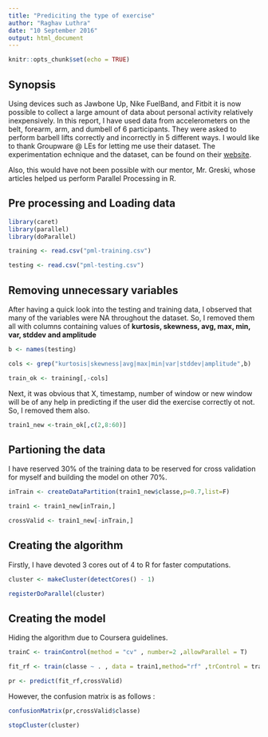 ---
title: "Prediciting the type of exercise"
author: "Raghav Luthra"
date: "10 September 2016"
output: html_document
---

```{r setup, include=FALSE}
knitr::opts_chunk$set(echo = TRUE)
```

## Synopsis

Using devices such as Jawbone Up, Nike FuelBand, and Fitbit it is now possible to collect a large amount of data about personal activity relatively inexpensively. In this report, I have used data from accelerometers on the belt, forearm, arm, and dumbell of 6 participants. They were asked to perform barbell lifts correctly and incorrectly in 5 different ways. I would like to thank Groupware @ LEs for letting me use their dataset. The experimentation echnique and the dataset, can be found on their [website](http://groupware.les.inf.puc-rio.br/har). 

Also, this would have not been possible with our mentor, Mr. Greski, whose articles helped us perform Parallel Processing in R.

## Pre processing and Loading data

``` {r pre }

library(caret)
library(parallel)
library(doParallel)

training <- read.csv("pml-training.csv")

testing <- read.csv("pml-testing.csv")

```

## Removing unnecessary variables

After having a quick look into the testing and training data, I observed that many of the variables were NA throughout the dataset. So, I removed them all with columns containing values of **kurtosis, skewness, avg, max, min, var, stddev and amplitude**

``` {r vars }

b <- names(testing)

cols <- grep("kurtosis|skewness|avg|max|min|var|stddev|amplitude",b)

train_ok <- training[,-cols]
```

Next, it was obvious that X, timestamp, number of window or new window will be of any help in predicting if the user did the exercise correctly ot not. So, I removed them also.

```{r pre-2}

train1_new <-train_ok[,c(2,8:60)]

```

## Partioning the data

I have reserved 30% of the training data to be reserved for cross validation for myself and building the model on other 70%.

``` {r partition}
inTrain <- createDataPartition(train1_new$classe,p=0.7,list=F)

train1 <- train1_new[inTrain,]

crossValid <- train1_new[-inTrain,]
```

## Creating the algorithm

Firstly, I have devoted 3 cores out of 4 to R for faster computations.

``` {r use}
cluster <- makeCluster(detectCores() - 1)

registerDoParallel(cluster)
```

## Creating the model

Hiding the algorithm due to Coursera guidelines.

```{r algo,echo=F,cache=T,message=F,warning=F}

trainC <- trainControl(method = "cv" , number=2 ,allowParallel = T)

fit_rf <- train(classe ~ . , data = train1,method="rf" ,trControl = trainC)

pr <- predict(fit_rf,crossValid)

```

However, the confusion matrix is as follows : 

``` {r confusion}

confusionMatrix(pr,crossValid$classe)

```

```{r stop}

stopCluster(cluster)

```